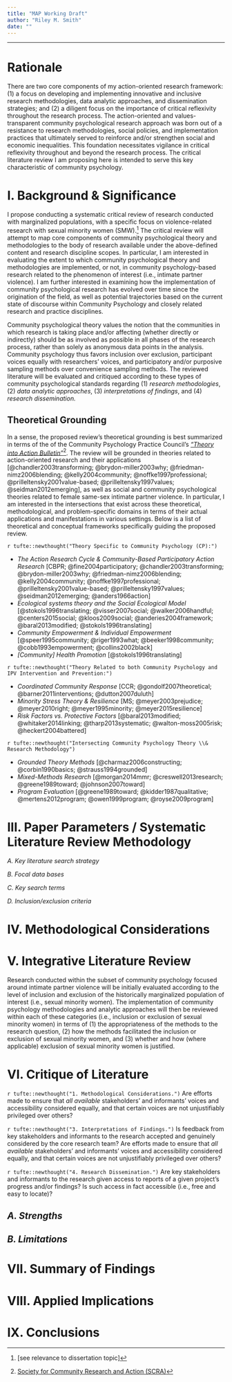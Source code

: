 ```yaml
---
title: "MAP Working Draft"
author: "Riley M. Smith"
date: ""
---
```


-----

# Rationale

There are two core components of my action-oriented research framework: (1) a focus on developing and implementing innovative and inclusive research methodologies, data analytic approaches, and dissemination strategies; and (2) a diligent focus on the importance of critical reflexivity throughout the research process. The action-oriented and values-transparent community psychological research approach was born out of a resistance to research methodologies, social policies, and implementation practices that ultimately served to reinforce and/or strengthen social and economic inequalities. This foundation necessitates vigilance in critical reflexivity throughout and beyond the research process. The critical literature review I am proposing here is intended to serve this key characteristic of community psychology.

# I. Background & Significance

I propose conducting a systematic critical review of research conducted with marginalized populations, with a specific focus on violence-related research with sexual minority women (SMW).^[[see relevance to dissertation topic]] The critical review will attempt to map core components of community psychological theory and methodologies to the body of research available under the above-defined content and research discipline scopes. In particular, I am interested in evaluating the extent to which community psychological theory and methodologies are implemented, or not, in community psychology-based research related to the phenomenon of interest (i.e., intimate partner violence). I am further interested in examining how the implementation of community psychological research has evolved over time since the origination of the field, as well as potential trajectories based on the current state of discourse within Community Psychology and closely related research and practice disciplines.

Community psychological theory values the notion that the communities in which research is taking place and/or affecting (whether directly or indirectly) should be as involved as possible in all phases of the research process, rather than solely as anonymous data points in the analysis. Community psychology thus favors inclusion over exclusion, participant voices equally with researchers' voices, and participatory and/or purposive sampling methods over convenience sampling methods. The reviewed literature will be evaluated and critiqued according to these types of community psychological standards regarding (1) _research methodologies_, (2) _data analytic approaches_, (3) _interpretations of findings_, and (4) _research dissemination._


## Theoretical Grounding

In a sense, the proposed review's theoretical grounding is best summarized in terms of the of the Community Psychology Practice Council's [_"Theory into Action Bulletin"_](http://www.scra27.org/what-we-do/practice/practice-council-initatives/theory-action-bulletin/)^[[Society for Community Research and Action (SCRA)](http://www.scra27.org/)]. The review will be grounded in theories related to action-oriented research and their applications [@chandler2003transforming; @brydon-miller2003why; @friedman-nimz2006blending; @kelly2004community; @noffke1997professional; @prilleltensky2001value-based; @prilleltensky1997values; @seidman2012emerging], as well as social and community psychological theories related to female same-sex intimate partner violence. In particular, I am interested in the intersections that exist across these theoretical, methodological, and problem-specific domains in terms of their actual applications and manifestations in various settings. Below is a list of theoretical and conceptual frameworks specifically guiding the proposed review.

`r tufte::newthought("Theory Specific to Community Psychology (CP):")`

- _The Action Research Cycle & Community-Based Participatory Action Research_ [CBPR; @fine2004participatory; @chandler2003transforming; @brydon-miller2003why; @friedman-nimz2006blending; @kelly2004community; @noffke1997professional; @prilleltensky2001value-based; @prilleltensky1997values; @seidman2012emerging; @anders1966action]
- _Ecological systems theory and the Social Ecological Model_ [@stokols1996translating; @visser2007social; @walker2006handful; @centers2015social; @kloos2009social; @anderies2004framework; @baral2013modified; @stokols1996translating]
- _Community Empowerment & Individual Empowerment_ [@speer1995community; @riger1993what; @beeker1998community; @cobb1993empowerment; @collins2002black]
- _[Community] Health Promotion_ [@stokols1996translating]

`r tufte::newthought("Theory Related to both Community Psychology and IPV Intervention and Prevention:")`

- _Coordinated Community Response_ [CCR; @gondolf2007theoretical; @barner2011interventions; @dutton2007duluth]
- _Minority Stress Theory & Resilience_ [MS; @meyer2003prejudice; @meyer2010right; @meyer1995minority; @meyer2015resilience]
- _Risk Factors vs. Protective Factors_ [@baral2013modified; @whitaker2014linking; @tharp2013systematic; @walton-moss2005risk; @heckert2004battered]

`r tufte::newthought("Intersecting Community Psychology Theory \\& Research Methodology")`

- _Grounded Theory Methods_ [@charmaz2006constructing; @corbin1990basics; @strauss1994grounded]
- _Mixed-Methods Research_ [@morgan2014mmr; @creswell2013research; @greene1989toward; @johnson2007toward]
- _Program Evaluation_ [@greene1989toward; @kidder1987qualitative; @mertens2012program; @owen1999program; @royse2009program]

# III. Paper Parameters / Systematic Literature Review Methodology

_A. Key literature search strategy_

_B. Focal data bases_

_C. Key search terms_

_D. Inclusion/exclusion criteria_

# IV. Methodological Considerations

# V. Integrative Literature Review

Research conducted within the subset of community psychology focused around intimate partner violence will be initially evaluated according to the level of inclusion and exclusion of the historically marginalized population of interest (i.e., sexual minority women). The implementation of community psychology methodologies and analytic approaches will then be reviewed within each of these categories (i.e., inclusion or exclusion of sexual minority women) in terms of (1) the appropriateness of the methods to the research question, (2) how the methods facilitated the inclusion or exclusion of sexual minority women, and (3) whether and how (where applicable) exclusion of sexual minority women is justified.

# VI. Critique of Literature

`r tufte::newthought("1. Methodological Considerations.")` Are efforts made to ensure that _all available_ stakeholders' and informants' voices and accessibility considered equally, and that certain voices are not unjustifiably privileged over others?

`r tufte::newthought("3. Interpretations of Findings.")` Is feedback from key stakeholders and informants to the research accepted and genuinely considered by the core research team? Are efforts made to ensure that _all available_ stakeholders' and informants' voices and accessibility considered equally, and that certain voices are not unjustifiably privileged over others?

`r tufte::newthought("4. Research Dissemination.")` Are key stakeholders and informants to the research given access to reports of a given project's progress and/or findings? Is such access in fact accessible (i.e., free and easy to locate)?


## _A. Strengths_

## _B. Limitations_

# VII. Summary of Findings

# VIII. Applied Implications

# IX. Conclusions
